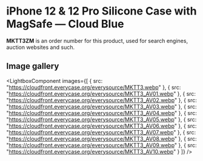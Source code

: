 
# iPhone 12 & 12 Pro Silicone Case with MagSafe — Cloud Blue

<Callout type='info' emoji='👉🏻'>**MKTT3ZM** is an order number for this product, used for search engines, auction websites and such.</Callout>

## Image gallery

<LightboxComponent
    images={[
      {
        src: "https://cloudfront.everycase.org/everysource/MKTT3.webp"
      },
      {
        src: "https://cloudfront.everycase.org/everysource/MKTT3_AV01.webp"
      },
      {
        src: "https://cloudfront.everycase.org/everysource/MKTT3_AV02.webp"
      },
      {
        src: "https://cloudfront.everycase.org/everysource/MKTT3_AV03.webp"
      },
      {
        src: "https://cloudfront.everycase.org/everysource/MKTT3_AV04.webp"
      },
      {
        src: "https://cloudfront.everycase.org/everysource/MKTT3_AV05.webp"
      },
      {
        src: "https://cloudfront.everycase.org/everysource/MKTT3_AV06.webp"
      },
      {
        src: "https://cloudfront.everycase.org/everysource/MKTT3_AV07.webp"
      },
      {
        src: "https://cloudfront.everycase.org/everysource/MKTT3_AV08.webp"
      },
      {
        src: "https://cloudfront.everycase.org/everysource/MKTT3_AV09.webp"
      },
      {
        src: "https://cloudfront.everycase.org/everysource/MKTT3_AV10.webp"
      }
    ]}
  />
